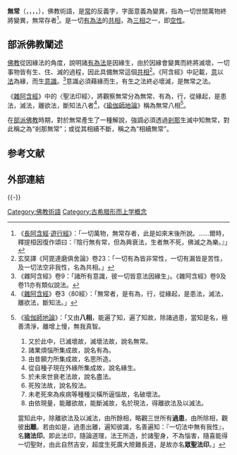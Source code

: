 {{Expert|time=2015-12-14T03:41:40+00:00}}
{{佛教}}
'''無常'''（{{lang-pi|अनिच्चा}}，{{IAST|anicca}}，{{lang-sa|अनित्य}}，{{IAST|anitya}}，{{bo|z=མི་​རྟག་​པ་|p=mi rtag pa}}），佛教術語，是[[常_(佛教)|常]]的反義字，字面意義為變異，指為一切世間萬物終將變異，無常存者<ref>《[[長阿含經|長阿含經]]·[[遊行經|遊行經]]》：「一切萬物，無常存者，此是如來末後所說。……爾時，釋提桓因復作頌曰：『陰行無有常，但為興衰法，生者無不死，佛滅之為樂。』」</ref>。是一切[[有為法|有為法]]的[[共相_(佛教)|共相]]，為[[三相_(佛教)|三相]]之一，即[[空性|空性]]。

==部派佛教闡述==
[[佛教|佛教]]從因緣法的角度，說明諸[[有為法|有為法]]是因緣生，由於因緣會變異而終將滅壞，一切事物皆有生、住、滅的過程，因此具備無常這個[[共相_(佛教)|共相]]<ref>玄奘譯《阿毘達磨俱舍論》卷23：「一切有為皆非常性，一切有漏皆是苦性，及一切法空非我性，名為共相。」</ref>。《阿含經》中記載，[[意_(佛教)|意]]以[[法_(佛教)|法]]為緣，而生[[意識|意識]]。<ref>《雜阿含經》卷9：「諸所有意識，彼一切皆意法因緣生」。《雜阿含經》卷9及卷11亦有類似說法。</ref>意識必須藉緣而生，有生之法終必壞滅，是無常之法。

《[[雜阿含經|雜阿含經]]》中的〈聖法印經〉，將觀察無常分為無常、有為，行，從緣起，是患法，滅法，離欲法，斷知法八者<ref>《[[雜阿含經|雜阿含經]]》卷3〈80經〉：「無常者，是有為，行，從緣起，是患法，滅法，離欲法，斷知法。」</ref>，《[[瑜伽師地論|瑜伽師地論]]》稱為無常八相<ref>《[[瑜伽師地論|瑜伽師地論]]》：「又由'''八相'''，能遍了知，遍了知故，除諸過患，當知是名，極善清淨，離增上慢，無我真智。
#又於此中，已滅壞故，滅壞法故，說名無常。
#諸業煩惱所集成故，說名有為。
#由昔願力所集成故，名思所造。
#從自種子現在外緣所集成故，說名緣生。
#於未來世衰老法故，說名盡法。
#死歿法故，說名歿法。
#未老死來為疾病等種種災橫所逼惱故，名破壞法。
#由依現量，能離欲故，能斷滅故，名於現法，得離欲法及以滅法。
當知此中，除離欲法及以滅法，由所餘相，略觀三世所有'''過患'''，由所除相，觀彼'''出離'''。若由如是，過患出離，遍知彼識，名善遍知：『一切法中無有我性』，名'''諸法印'''。即此法印，隨論道理，法王所造，於諸聖身，不為惱害，隨喜能得一切聖財，由此自然吉安，超度生死廣大險難長道，是故亦名'''眾聖法印'''。」</ref>。

在[[部派佛教|部派佛教]]時期，對於無常產生了一種解說，強調必須透過[[剎那|剎那]]生滅中知無常，對此稱之為“剎那無常”；或從其相續不斷，稱之為“相續無常”。

== 参考文献 ==
{{Reflist}}

== 外部連結 ==
{{Cite web |url = http://www.yinshun.org.tw/uu-2.htm |title = 佛說無常經 |publisher = 印順文教基金會 |accessdate = 2019-10-12 |archive-date = 2020-08-09 |archive-url = https://web.archive.org/web/20200809120909/https://www.yinshun.org.tw/uu-2.htm |dead-url = no }}

{{-}}
{{Authority control}}

[[Category:佛教術語|Category:佛教術語]]
[[Category:古希腊形而上学概念|Category:古希腊形而上学概念]]